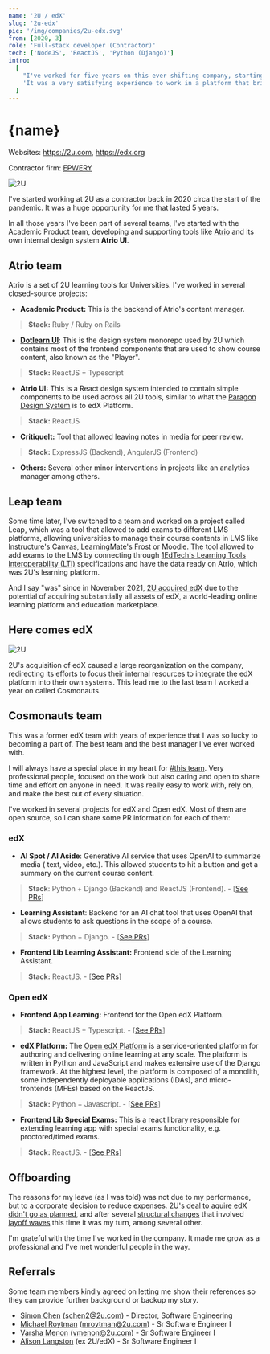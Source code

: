 ```yaml
---
name: '2U / edX'
slug: '2u-edx'
pic: '/img/companies/2u-edx.svg'
from: [2020, 3]
role: 'Full-stack developer (Contractor)'
tech: ['NodeJS', 'ReactJS', 'Python (Django)']
intro:
  [
    "I've worked for five years on this ever shifting company, starting with 2U's own platform and later shifted to edX Platform when the company acquired edX.",
    'It was a very satisfying experience to work in a platform that brings open free knowledge to everyone, and it was an enriching experience as a developer as well.',
  ]
---
```


<script context="module">
</script>

# {name}

Websites: https://2u.com, https://edx.org

Contractor firm: [EPWERY](https://epwery.com/)

<MacFrame shadowBottom>
  <img src="/img/jobs/2u-screenshot.webp" alt="2U" />
</MacFrame>

I've started working at 2U as a contractor back in 2020 circa the start of the pandemic. It was a huge opportunity for me that lasted 5 years.

In all those years I've been part of several teams, I've started with the Academic Product team, developing and supporting tools like [Atrio](https://sites.google.com/2u.com/2ufacultyengagementdevelopment/atrio-resources) and its own internal design system **Atrio UI**.

## Atrio team

Atrio is a set of 2U learning tools for Universities. I've worked in several closed-source projects:

- **Academic Product:** This is the backend of Atrio's content manager.

> **Stack:** Ruby / Ruby on Rails

- [**Dotlearn UI**](https://2uinc.github.io/dotlearn-ui): This is the design system monorepo used by 2U which contains most of the frontend components that are used to show course content, also known as the "Player".

> **Stack:** ReactJS + Typescript

- **Atrio UI:** This is a React design system intended to contain simple components to be used across all 2U tools, similar to what the [Paragon Design System](https://paragon-openedx.netlify.app/) is to edX Platform.

> **Stack:** ReactJS

- **CritiqueIt:** Tool that allowed leaving notes in media for peer review.

> **Stack:** ExpressJS (Backend), AngularJS (Frontend)

- **Others:** Several other minor interventions in projects like an analytics manager among others.

## Leap team

Some time later, I've switched to a team and worked on a project called Leap, which was a tool that allowed to add exams to different LMS platforms, allowing universities to manage their course contents in LMS like [Instructure's Canvas](https://www.instructure.com/), [LearningMate's Frost](https://learningmate.com/frost-cms/) or [Moodle](https://moodle.org/). The tool allowed to add exams to the LMS by connecting through [1EdTech's Learning Tools Interoperability (LTI)](https://www.imsglobal.org/spec/lti/v1p3) specifications and have the data ready on Atrio, which was 2U's learning platform.

And I say "was" since in November 2021, [2U acquired edX](https://2u.com/newsroom/2u-inc-and-edx-complete-industry-redefining-combination/) due to the potential of acquiring substantially all assets of edX, a world-leading online learning platform and education marketplace.

## Here comes edX

<MacFrame shadowBottom>
  <img src="/img/jobs/edx-screenshot.webp" alt="2U" />
</MacFrame>

2U's acquisition of edX caused a large reorganization on the company, redirecting its efforts to focus their internal resources to integrate the edX platform into their own systems. This lead me to the last team I worked a year on called Cosmonauts.

## Cosmonauts team

This was a former edX team with years of experience that I was so lucky to becoming a part of. The best team and the best manager I've ever worked with.

I will always have a special place in my heart for [#this team](#referrals). Very professional people, focused on the work but also caring and open to share time and effort on anyone in need. It was really easy to work with, rely on, and make the best out of every situation.

I've worked in several projects for edX and Open edX. Most of them are open source, so I can share some PR information for each of them:

### edX

- **AI Spot / AI Aside**: Generative AI service that uses OpenAI to summarize media ( text, video, etc.). This allowed students to hit a button and get a summary on the current course content.

> **Stack**: Python + Django (Backend) and ReactJS (Frontend). - [[See PRs](https://github.com/edx/ai-aside/pulls?q=is%3Apr+author%3Arijuma)]

- **Learning Assistant**: Backend for an AI chat tool that uses OpenAI that allows students to ask questions in the scope of a course.

> **Stack:** Python + Django. - [[See PRs](https://github.com/edx/learning-assistant/pulls?q=is%3Apr+author%3Arijuma)]

- **Frontend Lib Learning Assistant:** Frontend side of the Learning Assistant.

> **Stack:** ReactJS. - [[See PRs](https://github.com/edx/frontend-lib-learning-assistant/pulls?q=is%3Apr+author%3Arijuma)]

### Open edX

- **Frontend App Learning:** Frontend for the Open edX Platform.

> **Stack:** ReactJS + Typescript. - [[See PRs](https://github.com/openedx/frontend-app-learning/pulls?q=is%3Apr+author%3Arijuma)]

- **edX Platform:** The [Open edX Platform](https://openedx.org/) is a service-oriented platform for authoring and delivering online learning at any scale. The platform is written in Python and JavaScript and makes extensive use of the Django framework. At the highest level, the platform is composed of a monolith, some independently deployable applications (IDAs), and micro-frontends (MFEs) based on the ReactJS.

> **Stack:** Python + Javascript. - [[See PRs](https://github.com/openedx/edx-platform/pulls?q=is%3Apr+author%3Arijuma)]

- **Frontend Lib Special Exams:** This is a react library responsible for extending learning app with special exams functionality, e.g. proctored/timed exams.

> **Stack:** ReactJS. - [[See PRs](https://github.com/openedx/frontend-lib-special-exams/pulls?q=is%3Apr+author%3Arijuma)]

## Offboarding

The reasons for my leave (as I was told) was not due to my performance, but to a corporate decision to reduce expenses. [2U's deal to aquire edX didn't go as planned](https://www.insidehighered.com/news/tech-innovation/2024/03/01/three-years-later-has-800m-edx-deal-lost-its-luster), and after several [structural changes](https://2u.com/newsroom/organizational-changes-2u/) that involved [layoff waves](https://www.classcentral.com/report/2u-axes-trilogy-bootcamps-layoffs/) this time it was my turn, among several other.

I'm grateful with the time I've worked in the company. It made me grow as a professional and I've met wonderful people in the way.

## Referrals

Some team members kindly agreed on letting me show their references so they can provide further background or backup my story.

- [Simon Chen](https://www.linkedin.com/in/simon-chen-93060111) ([schen2@2u.com](mailto:schen@2u.com)) - Director, Software Engineering
- [Michael Roytman](https://www.linkedin.com/in/michaelroytman) ([mroytman@2u.com](mailto:mroytman@2u.com)) - Sr Software Engineer I
- [Varsha Menon](https://www.linkedin.com/in/varshamenon1) ([vmenon@2u.com](mailto:vmenon@2u.com)) - Sr Software Engineer I
- [Alison Langston](https://www.linkedin.com/in/a-langston/) (ex 2U/edX) - Sr Software Engineer I
